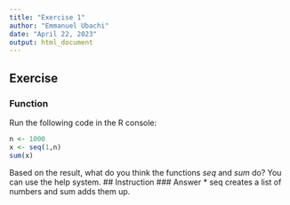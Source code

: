 ```yaml
---
title: "Exercise 1"
author: "Emmanuel Ubachi"
date: "April 22, 2023"
output: html_document
---
```

## Exercise
### Function
Run the following code in the R console:
```r
n <- 1000
x <- seq(1,n)
sum(x)
```

Based on the result, what do you think the functions _seq_ and _sum_ do? You can use the help system.
## Instruction
### Answer
* seq creates a list of numbers and sum adds them up.

